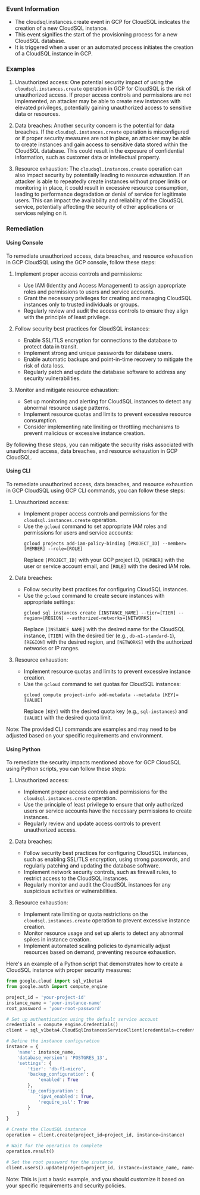 
### Event Information

- The cloudsql.instances.create event in GCP for CloudSQL indicates the creation of a new CloudSQL instance.
- This event signifies the start of the provisioning process for a new CloudSQL database.
- It is triggered when a user or an automated process initiates the creation of a CloudSQL instance in GCP.


### Examples

1. Unauthorized access: One potential security impact of using the `cloudsql.instances.create` operation in GCP for CloudSQL is the risk of unauthorized access. If proper access controls and permissions are not implemented, an attacker may be able to create new instances with elevated privileges, potentially gaining unauthorized access to sensitive data or resources.

2. Data breaches: Another security concern is the potential for data breaches. If the `cloudsql.instances.create` operation is misconfigured or if proper security measures are not in place, an attacker may be able to create instances and gain access to sensitive data stored within the CloudSQL database. This could result in the exposure of confidential information, such as customer data or intellectual property.

3. Resource exhaustion: The `cloudsql.instances.create` operation can also impact security by potentially leading to resource exhaustion. If an attacker is able to repeatedly create instances without proper limits or monitoring in place, it could result in excessive resource consumption, leading to performance degradation or denial of service for legitimate users. This can impact the availability and reliability of the CloudSQL service, potentially affecting the security of other applications or services relying on it.

### Remediation

#### Using Console

To remediate unauthorized access, data breaches, and resource exhaustion in GCP CloudSQL using the GCP console, follow these steps:

1. Implement proper access controls and permissions:
   - Use IAM (Identity and Access Management) to assign appropriate roles and permissions to users and service accounts.
   - Grant the necessary privileges for creating and managing CloudSQL instances only to trusted individuals or groups.
   - Regularly review and audit the access controls to ensure they align with the principle of least privilege.

2. Follow security best practices for CloudSQL instances:
   - Enable SSL/TLS encryption for connections to the database to protect data in transit.
   - Implement strong and unique passwords for database users.
   - Enable automatic backups and point-in-time recovery to mitigate the risk of data loss.
   - Regularly patch and update the database software to address any security vulnerabilities.

3. Monitor and mitigate resource exhaustion:
   - Set up monitoring and alerting for CloudSQL instances to detect any abnormal resource usage patterns.
   - Implement resource quotas and limits to prevent excessive resource consumption.
   - Consider implementing rate limiting or throttling mechanisms to prevent malicious or excessive instance creation.

By following these steps, you can mitigate the security risks associated with unauthorized access, data breaches, and resource exhaustion in GCP CloudSQL.

#### Using CLI

To remediate unauthorized access, data breaches, and resource exhaustion in GCP CloudSQL using GCP CLI commands, you can follow these steps:

1. Unauthorized access:
   - Implement proper access controls and permissions for the `cloudsql.instances.create` operation.
   - Use the `gcloud` command to set appropriate IAM roles and permissions for users and service accounts:
     ```
     gcloud projects add-iam-policy-binding [PROJECT_ID] --member=[MEMBER] --role=[ROLE]
     ```
     Replace `[PROJECT_ID]` with your GCP project ID, `[MEMBER]` with the user or service account email, and `[ROLE]` with the desired IAM role.

2. Data breaches:
   - Follow security best practices for configuring CloudSQL instances.
   - Use the `gcloud` command to create secure instances with appropriate settings:
     ```
     gcloud sql instances create [INSTANCE_NAME] --tier=[TIER] --region=[REGION] --authorized-networks=[NETWORKS]
     ```
     Replace `[INSTANCE_NAME]` with the desired name for the CloudSQL instance, `[TIER]` with the desired tier (e.g., `db-n1-standard-1`), `[REGION]` with the desired region, and `[NETWORKS]` with the authorized networks or IP ranges.

3. Resource exhaustion:
   - Implement resource quotas and limits to prevent excessive instance creation.
   - Use the `gcloud` command to set quotas for CloudSQL instances:
     ```
     gcloud compute project-info add-metadata --metadata [KEY]=[VALUE]
     ```
     Replace `[KEY]` with the desired quota key (e.g., `sql-instances`) and `[VALUE]` with the desired quota limit.

Note: The provided CLI commands are examples and may need to be adjusted based on your specific requirements and environment.

#### Using Python

To remediate the security impacts mentioned above for GCP CloudSQL using Python scripts, you can follow these steps:

1. Unauthorized access:
   - Implement proper access controls and permissions for the `cloudsql.instances.create` operation.
   - Use the principle of least privilege to ensure that only authorized users or service accounts have the necessary permissions to create instances.
   - Regularly review and update access controls to prevent unauthorized access.

2. Data breaches:
   - Follow security best practices for configuring CloudSQL instances, such as enabling SSL/TLS encryption, using strong passwords, and regularly patching and updating the database software.
   - Implement network security controls, such as firewall rules, to restrict access to the CloudSQL instances.
   - Regularly monitor and audit the CloudSQL instances for any suspicious activities or vulnerabilities.

3. Resource exhaustion:
   - Implement rate limiting or quota restrictions on the `cloudsql.instances.create` operation to prevent excessive instance creation.
   - Monitor resource usage and set up alerts to detect any abnormal spikes in instance creation.
   - Implement automated scaling policies to dynamically adjust resources based on demand, preventing resource exhaustion.

Here's an example of a Python script that demonstrates how to create a CloudSQL instance with proper security measures:

```python
from google.cloud import sql_v1beta4
from google.auth import compute_engine

project_id = 'your-project-id'
instance_name = 'your-instance-name'
root_password = 'your-root-password'

# Set up authentication using the default service account
credentials = compute_engine.Credentials()
client = sql_v1beta4.CloudSqlInstancesServiceClient(credentials=credentials)

# Define the instance configuration
instance = {
    'name': instance_name,
    'database_version': 'POSTGRES_13',
    'settings': {
        'tier': 'db-f1-micro',
        'backup_configuration': {
            'enabled': True
        },
        'ip_configuration': {
            'ipv4_enabled': True,
            'require_ssl': True
        }
    }
}

# Create the CloudSQL instance
operation = client.create(project_id=project_id, instance=instance)

# Wait for the operation to complete
operation.result()

# Set the root password for the instance
client.users().update(project=project_id, instance=instance_name, name='root', body={'password': root_password}).execute()
```

Note: This is just a basic example, and you should customize it based on your specific requirements and security policies.


